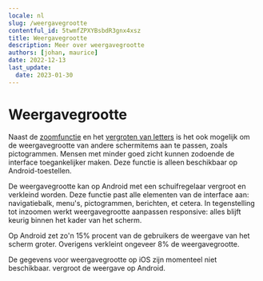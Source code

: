```yaml
---
locale: nl
slug: /weergavegrootte
contentful_id: 5twmfZPXYBsbdR3gnx4xsz
title: Weergavegrootte
description: Meer over weergavegrootte
authors: [johan, maurice]
date: 2022-12-13
last_update:
  date: 2023-01-30
---
```


# Weergavegrootte

Naast de [zoomfunctie](/nl/stats/zoom) en het [vergroten van letters](/nl/artikelen/hulpmiddelen/tekstvergroting) is het ook mogelijk om de weergavegrootte van andere schermitems aan te passen, zoals pictogrammen. Mensen met minder goed zicht kunnen zodoende de interface toegankelijker maken. Deze functie is alleen beschikbaar op Android-toestellen.

De weergavegrootte kan op Android met een schuifregelaar vergroot en verkleind worden. Deze functie past alle elementen van de interface aan: navigatiebalk, menu's, pictogrammen, berichten, et cetera. In tegenstelling tot inzoomen werkt weergavegrootte aanpassen responsive: alles blijft keurig binnen het kader van het scherm.

Op Android zet zo'n 15% procent van de gebruikers de weergave van het scherm groter. Overigens verkleint ongeveer 8% de weergavegrootte.

<TwoColumnBlock>
  <LeftColumn>
    <ColumnRow>
      <TextBlock showBackgroundColor={true}>
        De gegevens voor weergavegrootte op iOS zijn momenteel niet beschikbaar.
        <CustomLink
          url="/nl/stats/weergavegrootte"
          label="Meer over weergavegrootte"
        />
      </TextBlock>
    </ColumnRow>
  </LeftColumn>
  <RightColumn>
    <ColumnRow>
      <PercentageBlock
        metrics={[
          { title: 'Weergavegrootte', key: 'android-screen_display_scale_default_comparison-bigger', isPercentage: true }
        ]}
        label="Meer over weergavegrootte"
        url="/nl/stats/weergavegrootte">
        vergroot de weergave op Android.
      </PercentageBlock>
    </ColumnRow>
  </RightColumn>
</TwoColumnBlock>
